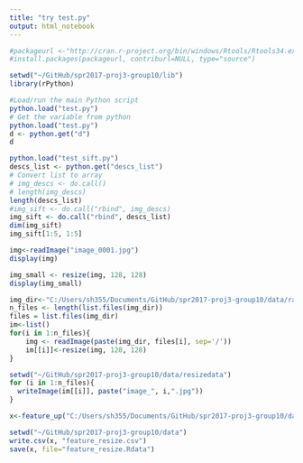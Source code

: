 ```yaml
---
title: "try test.py"
output: html_notebook
---
```

```r
#packageurl <-"http://cran.r-project.org/bin/windows/Rtools/Rtools34.exe"
#install.packages(packageurl, contriburl=NULL, type="source")
```

```r
setwd("~/GitHub/spr2017-proj3-group10/lib")
library(rPython)
```
```r
#Load/run the main Python script
python.load("test.py")
# Get the variable from python
python.load("test.py")
d <- python.get("d")
d
```
```r
python.load("test_sift.py")
descs_list <- python.get("descs_list")
# Convert list to array
# img_descs <- do.call()
# length(img_descs)
length(descs_list)
#img_sift <- do.call("rbind", img_descs)
img_sift <- do.call("rbind", descs_list)
dim(img_sift)
img_sift[1:5, 1:5]
```
```r
img<-readImage("image_0001.jpg")
display(img)
```
```r
img_small <- resize(img, 128, 128)
display(img_small)
```
```r
img_dir<-"C:/Users/sh355/Documents/GitHub/spr2017-proj3-group10/data/rawdata"
n_files <- length(list.files(img_dir))
files = list.files(img_dir)
im<-list()
for(i in 1:n_files){
    img <- readImage(paste(img_dir, files[i], sep='/'))
    im[[i]]<-resize(img, 128, 128)
}
```
```r
setwd("~/GitHub/spr2017-proj3-group10/data/resizedata")
for (i in 1:n_files){
  writeImage(im[[i]], paste("image_", i,".jpg"))
}
```
```r
x<-feature_up("C:/Users/sh355/Documents/GitHub/spr2017-proj3-group10/data/resizedata", set_name="train")
```
```r
setwd("~/GitHub/spr2017-proj3-group10/data")
write.csv(x, "feature_resize.csv")
save(x, file="feature_resize.Rdata")
```
